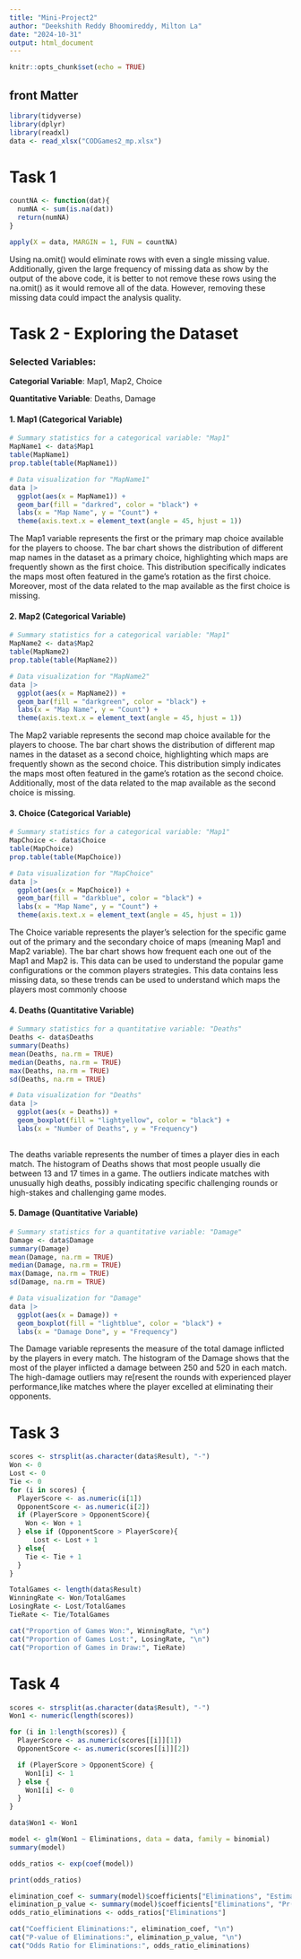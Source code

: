 ```yaml
---
title: "Mini-Project2"
author: "Deekshith Reddy Bhoomireddy, Milton La"
date: "2024-10-31"
output: html_document
---
```


```r
knitr::opts_chunk$set(echo = TRUE)
```

## front Matter
```r
library(tidyverse)
library(dplyr)
library(readxl)
data <- read_xlsx("CODGames2_mp.xlsx")
```

# Task 1
```r
countNA <- function(dat){
  numNA <- sum(is.na(dat))
  return(numNA)
}

apply(X = data, MARGIN = 1, FUN = countNA)
```
Using na.omit() would eliminate rows with even a single missing value. Additionally, given the large frequency of missing data as show by the output of the above code, it is better to not remove these rows using the na.omit() as it would remove all of the data. However, removing these missing data could impact the analysis quality.


# Task 2 - Exploring the Dataset

### Selected Variables:

**Categorial Variable**: Map1, Map2, Choice

**Quantitative Variable**: Deaths, Damage

#### 1. Map1 (Categorical Variable)

```r
# Summary statistics for a categorical variable: "Map1"
MapName1 <- data$Map1
table(MapName1)
prop.table(table(MapName1))

# Data visualization for "MapName1"
data |>
  ggplot(aes(x = MapName1)) +
  geom_bar(fill = "darkred", color = "black") + 
  labs(x = "Map Name", y = "Count") +
  theme(axis.text.x = element_text(angle = 45, hjust = 1))
```

The Map1 variable represents the first or the primary map choice available for the players to choose. The bar chart shows the distribution of different map names in the dataset as a primary choice, highlighting which maps are frequently shown as the first choice. This distribution specifically indicates the maps most often featured in the game’s rotation as the first choice. Moreover, most of the data related to the map available as the first choice is missing.

#### 2. Map2 (Categorical Variable)

```r
# Summary statistics for a categorical variable: "Map1"
MapName2 <- data$Map2
table(MapName2)
prop.table(table(MapName2))

# Data visualization for "MapName2"
data |>
  ggplot(aes(x = MapName2)) +
  geom_bar(fill = "darkgreen", color = "black") + 
  labs(x = "Map Name", y = "Count") +
  theme(axis.text.x = element_text(angle = 45, hjust = 1))
```

The Map2 variable represents the second map choice available for the players to choose. The bar chart shows the distribution of different map names in the dataset as a second choice, highlighting which maps are frequently shown as the second choice. This distribution simply indicates the maps most often featured in the game’s rotation as the second choice. Additionally, most of the data related to the map available as the second choice is missing.

#### 3. Choice (Categorical Variable)

```r
# Summary statistics for a categorical variable: "Map1"
MapChoice <- data$Choice
table(MapChoice)
prop.table(table(MapChoice))

# Data visualization for "MapChoice"
data |>
  ggplot(aes(x = MapChoice)) +
  geom_bar(fill = "darkblue", color = "black") + 
  labs(x = "Map Name", y = "Count") +
  theme(axis.text.x = element_text(angle = 45, hjust = 1))

```

The Choice variable represents the player's selection for the specific game out of the primary and the secondary choice of maps (meaning Map1 and Map2 variable). The bar chart shows how frequent each one out of the Map1 and Map2 is. This data can be used to understand the popular game configurations or the common players strategies. This data contains less missing data, so these trends can be used to understand which maps the players most commonly choose

#### 4. Deaths (Quantitative Variable)

```r
# Summary statistics for a quantitative variable: "Deaths"
Deaths <- data$Deaths
summary(Deaths)
mean(Deaths, na.rm = TRUE)
median(Deaths, na.rm = TRUE)
max(Deaths, na.rm = TRUE)
sd(Deaths, na.rm = TRUE)

# Data visualization for "Deaths"
data |>
  ggplot(aes(x = Deaths)) +
  geom_boxplot(fill = "lightyellow", color = "black") + 
  labs(x = "Number of Deaths", y = "Frequency")
  
```

The deaths variable represents the number of times a player dies in each match. The histogram of Deaths shows that most people usually die between 13 and 17 times in a game. The outliers indicate matches with unusually high deaths, possibly indicating specific challenging rounds or high-stakes and challenging game modes.

#### 5. Damage (Quantitative Variable)

```r
# Summary statistics for a quantitative variable: "Damage"
Damage <- data$Damage
summary(Damage)
mean(Damage, na.rm = TRUE)
median(Damage, na.rm = TRUE)
max(Damage, na.rm = TRUE)
sd(Damage, na.rm = TRUE)

# Data visualization for "Damage"
data |>
  ggplot(aes(x = Damage)) +
  geom_boxplot(fill = "lightblue", color = "black") + 
  labs(x = "Damage Done", y = "Frequency")
```

The Damage variable represents the measure of the total damage inflicted by the players in every match.
The histogram of the Damage shows that the most of the player inflicted a damage between 250 and 520 in each match. The high-damage outliers may re[resent the rounds with experienced player performance,like matches where the player excelled at eliminating their opponents.


# Task 3 

```r
scores <- strsplit(as.character(data$Result), "-")
Won <- 0
Lost <- 0
Tie <- 0
for (i in scores) {
  PlayerScore <- as.numeric(i[1])
  OpponentScore <- as.numeric(i[2])
  if (PlayerScore > OpponentScore){
    Won <- Won + 1
  } else if (OpponentScore > PlayerScore){
      Lost <- Lost + 1
  } else{
    Tie <- Tie + 1
  }
}

TotalGames <- length(data$Result)
WinningRate <- Won/TotalGames
LosingRate <- Lost/TotalGames
TieRate <- Tie/TotalGames

cat("Proportion of Games Won:", WinningRate, "\n")
cat("Proportion of Games Lost:", LosingRate, "\n")
cat("Proportion of Games in Draw:", TieRate)
```

# Task 4
```r
scores <- strsplit(as.character(data$Result), "-")
Won1 <- numeric(length(scores))

for (i in 1:length(scores)) {
  PlayerScore <- as.numeric(scores[[i]][1])
  OpponentScore <- as.numeric(scores[[i]][2])

  if (PlayerScore > OpponentScore) {
    Won1[i] <- 1
  } else {
    Won1[i] <- 0
  }
}

data$Won1 <- Won1

model <- glm(Won1 ~ Eliminations, data = data, family = binomial)
summary(model)

odds_ratios <- exp(coef(model))

print(odds_ratios)

elimination_coef <- summary(model)$coefficients["Eliminations", "Estimate"]
elimination_p_value <- summary(model)$coefficients["Eliminations", "Pr(>|z|)"]
odds_ratio_eliminations <- odds_ratios["Eliminations"]

cat("Coefficient Eliminations:", elimination_coef, "\n")
cat("P-value of Eliminations:", elimination_p_value, "\n")
cat("Odds Ratio for Eliminations:", odds_ratio_eliminations)
```
